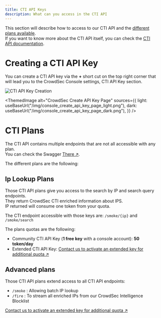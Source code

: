 ```yaml
---
title: CTI API Keys
description: What can you access in the CTI API
---
```



This section will describe how to access to our CTI API and the [different plans available](#ip-lookup-plans).   
If you want to know more about the CTI API itself, you can check the [CTI API documentation](/u/cti_api/getting_started).

# Creating a CTI API Key

You can create a CTI API key via the **+**  short cut on the top right corner that will lead you to the CrowdSec Console settings, CTI API Key section.

![CTI API Key Creation](/img/console/cti/cti_api_create_key.png)

<ThemedImage
    alt="CrowdSec Create API Key Page"
    sources={{
        light: useBaseUrl("/img/console_create_api_key_page_light.png"),
        dark: useBaseUrl("/img/console_create_api_key_page_dark.png"),
    }}
/>

# CTI Plans

The CTI API contains multiple endpoints that are not all accessible with any plan.   
You can check the Swagger [There ↗️](https://crowdsecurity.github.io/cti-api/).   

The different plans are the following:

## Ip Lookup Plans
Those CTI API plans give you access to the search by IP and search query endpoints.   
They return CrowdSec CTI enriched information about IPS.   
IP returned will consume one token from your quota.

The CTI endpoint accessible with those keys are:
`/smoke/{ip}` and `/smoke/search`

The plans quotas are the following:
* Community CTI API Key (**1 free key** with a console account): **50 token/day**
* Extended CTI API Key: [Contact us to activate an extended key for additional quota ↗️](https://www.crowdsec.net/contact-threat-intelligence-subscription)

## Advanced plans
Those CTI API plans extend access to all CTI API endpoints:
* `/smoke` : Allowing batch IP lookup
* `/fire`  : To stream all enriched IPs from our CrowdSec Intelligence Blocklist

[Contact us to activate an extended key for additional quota ↗️](https://www.crowdsec.net/contact-threat-intelligence-subscription)